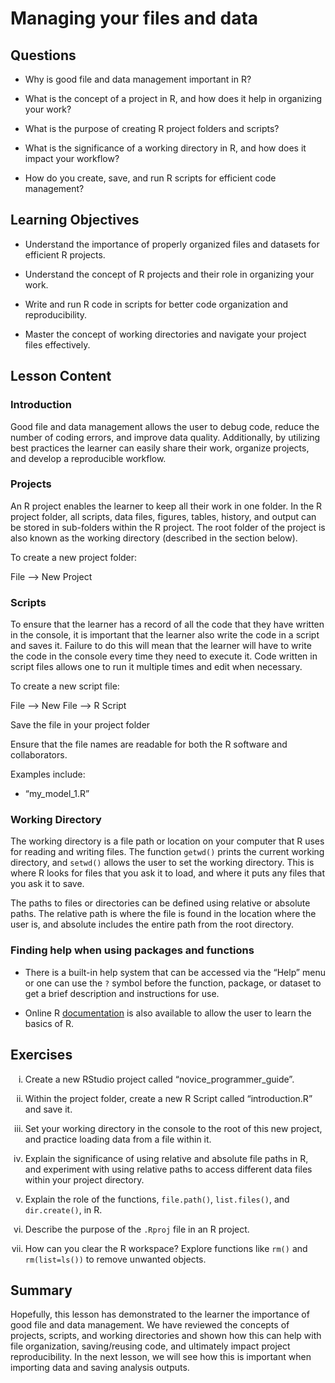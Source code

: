 # Managing your files and data {#sec-managing}

## Questions

-   Why is good file and data management important in R?

-   What is the concept of a project in R, and how does it help in organizing your work?

-   What is the purpose of creating R project folders and scripts?

-   What is the significance of a working directory in R, and how does it impact your workflow?

-   How do you create, save, and run R scripts for efficient code management?

## Learning Objectives

-   Understand the importance of properly organized files and datasets for efficient R projects.

-   Understand the concept of R projects and their role in organizing your work.

-   Write and run R code in scripts for better code organization and reproducibility.

-   Master the concept of working directories and navigate your project files effectively.

## Lesson Content

### Introduction

Good file and data management allows the user to debug code, reduce the number of coding errors, and improve data quality. Additionally, by utilizing best practices the learner can easily share their work, organize projects, and develop a reproducible workflow.

### Projects

An R project enables the learner to keep all their work in one folder. In the R project folder, all scripts, data files, figures, tables, history, and output can be stored in sub-folders within the R project. The root folder of the project is also known as the working directory (described in the section below).

To create a new project folder:

File --\> New Project

### Scripts

To ensure that the learner has a record of all the code that they have written in the console, it is important that the learner also write the code in a script and saves it. Failure to do this will mean that the learner will have to write the code in the console every time they need to execute it. Code written in script files allows one to run it multiple times and edit when necessary.

To create a new script file:

File --\> New File --\> R Script

Save the file in your project folder

Ensure that the file names are readable for both the R software and collaborators.

Examples include:

-   "my_model_1.R"

### Working Directory

The working directory is a file path or location on your computer that R uses for reading and writing files. The function `getwd()` prints the current working directory, and `setwd()` allows the user to set the working directory. This is where R looks for files that you ask it to load, and where it puts any files that you ask it to save.

The paths to files or directories can be defined using relative or absolute paths. The relative path is where the file is found in the location where the user is, and absolute includes the entire path from the root directory.

### Finding help when using packages and functions

-   There is a built-in help system that can be accessed via the "Help" menu or one can use the `?` symbol before the function, package, or dataset to get a brief description and instructions for use.

-   Online R [documentation](https://cran.r-project.org/manuals.html) is also available to allow the user to learn the basics of R.

## Exercises

i.  Create a new RStudio project called "novice_programmer_guide".

ii. Within the project folder, create a new R Script called "introduction.R" and save it.

iii. Set your working directory in the console to the root of this new project, and practice loading data from a file within it.

iv. Explain the significance of using relative and absolute file paths in R, and experiment with using relative paths to access different data files within your project directory.

v.  Explain the role of the functions, `file.path()`, `list.files()`, and `dir.create()`, in R.

vi. Describe the purpose of the `.Rproj` file in an R project.

vii. How can you clear the R workspace? Explore functions like `rm()` and `rm(list=ls())` to remove unwanted objects.

## Summary

Hopefully, this lesson has demonstrated to the learner the importance of good file and data management. We have reviewed the concepts of projects, scripts, and working directories and shown how this can help with file organization, saving/reusing code, and ultimately impact project reproducibility. In the next lesson, we will see how this is important when importing data and saving analysis outputs.
